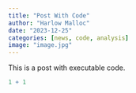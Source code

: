 ```yaml
---
title: "Post With Code"
author: "Harlow Malloc"
date: "2023-12-25"
categories: [news, code, analysis]
image: "image.jpg"
---
```


This is a post with executable code.

```r
1 + 1
```
